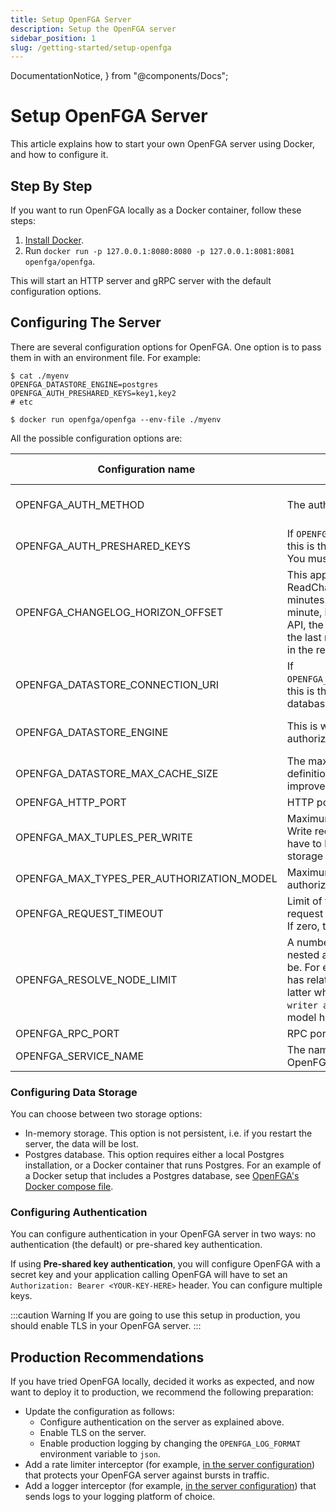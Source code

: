 ```yaml
---
title: Setup OpenFGA Server
description: Setup the OpenFGA server
sidebar_position: 1
slug: /getting-started/setup-openfga
---
```


  DocumentationNotice,
} from "@components/Docs";

# Setup OpenFGA Server

<DocumentationNotice />

This article explains how to start your own OpenFGA server using Docker, and how to configure it.

## Step By Step

If you want to run OpenFGA locally as a Docker container, follow these steps:

1. [Install Docker](https://docs.docker.com/get-docker/).
2. Run `docker run -p 127.0.0.1:8080:8080 -p 127.0.0.1:8081:8081 openfga/openfga`.

This will start an HTTP server and gRPC server with the default configuration options.

## Configuring The Server

There are several configuration options for OpenFGA. One option is to pass them in with an environment file. For example:

```
$ cat ./myenv
OPENFGA_DATASTORE_ENGINE=postgres
OPENFGA_AUTH_PRESHARED_KEYS=key1,key2
# etc

$ docker run openfga/openfga --env-file ./myenv
```

All the possible configuration options are:

| Configuration name                        | Description                                                                                                                                                                                                                                      | Required | Type                     | Default value | Example                                            |
|-------------------------------------------|--------------------------------------------------------------------------------------------------------------------------------------------------------------------------------------------------------------------------------------------------|----------|--------------------------|---------------|----------------------------------------------------|
| OPENFGA_AUTH_METHOD                       | The authentication method chosen.                                                                                                                                                                                                                | No       | enum: [none, preshared]  | none          |                                                    |
| OPENFGA_AUTH_PRESHARED_KEYS               | If `OPENFGA_AUTH_METHOD=preshared`, this is the array of accepted keys. You must specify at least one.                                                                                                                                           | No       | array of string          |               | `key1,key2`                                        |
| OPENFGA_CHANGELOG_HORIZON_OFFSET          | This applies only to the ReadChanges API. It's a duration in minutes. For example, if set to 1 minute, if you call the ReadChanges API, the changes that occurred in the last minute will not be included in the response.                       | No       | number                   | 0             |                                                    |
| OPENFGA_DATASTORE_CONNECTION_URI          | If `OPENFGA_DATASTORE_ENGINE=postgres`, this is the connection URI to the database.                                                                                                                                                              | No       | string                   |               | `postgres://user:password@localhost:5432/database` |
| OPENFGA_DATASTORE_ENGINE                  | This is where your data (tuples, authorization models, etc.) will live.                                                                                                                                                                          | No       | enum: [memory, postgres] | memory        |                                                    |
| OPENFGA_DATASTORE_MAX_CACHE_SIZE          | The maximum number of type definitions to store in a cache. This improves the latency of some APIs.                                                                                                                                              | No       | number                   | 100000        |                                                    |
| OPENFGA_HTTP_PORT                         | HTTP port where OpenFGA will run.                                                                                                                                                                                                                | No       | number                   | 8080          |                                                    |
| OPENFGA_MAX_TUPLES_PER_WRITE              | Maximum number of tuples that a Write request can accept. This may have to be set depending on your storage choice.                                                                                                                              | No       | number                   | 100           |                                                    |
| OPENFGA_MAX_TYPES_PER_AUTHORIZATION_MODEL | Maximum number of types that an authorization model can have.                                                                                                                                                                                    | No       | number                   | 100           |                                                    |
| OPENFGA_REQUEST_TIMEOUT                   | Limit of time, in seconds, that a request can take before it times out. If zero, there is no timeout.                                                                                                                                            | No       | string                   | 0s            |                                                    |
| OPENFGA_RESOLVE_NODE_LIMIT                | A number that indicates how deeply nested an authorization model can be. For example, if a type `document` has relations `reader` and `writer`, the latter which is defined as `define writer as reader`, this authorization model has 2 levels. | No       | number                   | 25            |                                                    |
| OPENFGA_RPC_PORT                          | RPC port where OpenFGA will run.                                                                                                                                                                                                                 | No       | number                   | 8081          |                                                    |
| OPENFGA_SERVICE_NAME                      | The name you want to give to your OpenFGA server.                                                                                                                                                                                                | No       | string                   | openfga       |                                                    |

### Configuring Data Storage

You can choose between two storage options:

- In-memory storage. This option is not persistent, i.e. if you restart the server, the data will be lost.
- Postgres database. This option requires either a local Postgres installation, or a Docker container that runs Postgres. For an example of a Docker setup that includes a Postgres database, see [OpenFGA's Docker compose file](https://github.com/openfga/openfga/blob/main/docker-compose.yaml).

### Configuring Authentication

You can configure authentication in your OpenFGA server in two ways: no authentication (the default) or pre-shared key authentication.

If using **Pre-shared key authentication**, you will configure OpenFGA with a secret key and your application calling OpenFGA will have to set an `Authorization: Bearer <YOUR-KEY-HERE>` header. You can configure multiple keys.

:::caution Warning
If you are going to use this setup in production, you should enable TLS in your OpenFGA server.
:::

## Production Recommendations

If you have tried OpenFGA locally, decided it works as expected, and now want to deploy it to production, we recommend the following preparation:

- Update the configuration as follows:
  - Configure authentication on the server as explained above.
  - Enable TLS on the server.
  - Enable production logging by changing the `OPENFGA_LOG_FORMAT` environment variable to `json`.
- Add a rate limiter interceptor (for example, [in the server configuration](https://pkg.go.dev/github.com/openfga/openfga/server#Config)) that protects your OpenFGA server against bursts in traffic.
- Add a logger interceptor (for example, [in the server configuration](https://pkg.go.dev/github.com/openfga/openfga/server#Config)) that sends logs to your logging platform of choice.
